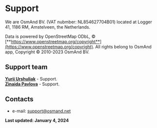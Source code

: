 # Support

We are OsmAnd BV. (VAT nubmber: NL854627704B01) located at Logger 41, 1186 RM, Amstelveen, the Netherlands.

Data is powered by OpenStreetMap ODbL, &#169; [**https://www.openstreetmap.org/copyright**](https://www.openstreetmap.org/copyright).
All rights belong to OsmAnd app, Copyright &#169; 2010-2023 OsmAnd BV.

## Support team

[**Yurii Urshuliak**](https://github.com/yuriiurshuliak) - Support.   
[**Zinaida Pavlova**](https://github.com/zipav) - Support.   

## Contacts
 
- e-mail: [support@osmand.net](mailto:support@osmand.net)  

**Last updated: January 4, 2024**
